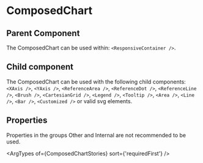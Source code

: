 
# ComposedChart

## Parent Component

The ComposedChart can be used within: `<ResponsiveContainer />`.

## Child component

The ComposedChart can be used with the following child components: `<XAxis />`, `<YAxis />`, `<ReferenceArea />`, `<ReferenceDot />`, `<ReferenceLine />`, `<Brush />`, `<CartesianGrid />`, `<Legend />`, `<Tooltip />`, `<Area />`, `<Line />`, `<Bar />`, `<Customized />` or valid svg elements.

## Properties

Properties in the groups Other and Internal are not recommended to be used.

<ArgTypes of={ComposedChartStories} sort={'requiredFirst'} />
